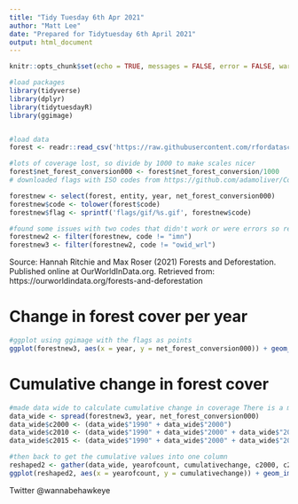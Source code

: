 ---
title: "Tidy Tuesday 6th Apr 2021"
author: "Matt Lee"
date: "Prepared for Tidytuesday 6th April 2021"
output: html_document
---

```{r setup, include=FALSE}
knitr::opts_chunk$set(echo = TRUE, messages = FALSE, error = FALSE, warning = FALSE)

#load packages
library(tidyverse)
library(dplyr)
library(tidytuesdayR)
library(ggimage)


#load data
forest <- readr::read_csv('https://raw.githubusercontent.com/rfordatascience/tidytuesday/master/data/2021/2021-04-06/forest.csv')

#lots of coverage lost, so divide by 1000 to make scales nicer
forest$net_forest_conversion000 <- forest$net_forest_conversion/1000
# downloaded flags with ISO codes from https://github.com/adamoliver/Country-Flags-ISO-3 and saved locally. Realised they were lower case file names so needed to rename my codes...

forestnew <- select(forest, entity, year, net_forest_conversion000)
forestnew$code <- tolower(forest$code)
forestnew$flag <- sprintf('flags/gif/%s.gif', forestnew$code)

#found some issues with two codes that didn't work or were errors so removed these
forestnew2 <- filter(forestnew, code != "imn")
forestnew3 <- filter(forestnew2, code != "owid_wrl")
```


Source: Hannah Ritchie and Max Roser (2021) Forests and Deforestation. Published online at OurWorldInData.org. Retrieved from: https://ourworldindata.org/forests-and-deforestation



# Change in forest cover per year

```{r plotchange annual, echo=FALSE}
#ggplot using ggimage with the flags as points
ggplot(forestnew3, aes(x = year, y = net_forest_conversion000)) + geom_image(aes(image=flag), size=.04) + theme_bw() + xlab("Year") + ylab("Net forest conversion (000 Hectares)") + ggtitle(label = "Net forest conversion by year") + scale_x_continuous(breaks = c(1990,2000,2010,2015))
```

# Cumulative change in forest cover

``` {r cumulativechange, echo = FALSE}
#made data wide to calculate cumulative change in coverage There is a more elegant way I'm sure
data_wide <- spread(forestnew3, year, net_forest_conversion000)
data_wide$c2000 <- (data_wide$"1990" + data_wide$"2000")
data_wide$c2010 <- (data_wide$"1990" + data_wide$"2000" + data_wide$"2010")
data_wide$c2015 <- (data_wide$"1990" + data_wide$"2000" + data_wide$"2010" + data_wide$"2015")

#then back to get the cumulative values into one column
reshaped2 <- gather(data_wide, yearofcount, cumulativechange, c2000, c2010, c2015)
ggplot(reshaped2, aes(x = yearofcount, y = cumulativechange)) + geom_image(aes(image=flag), size=.04) + theme_bw() + xlab("Year of cumulative value (calculated from 1990)") + ylab("Net forest conversion (000 Hectares)") + ggtitle(label = "Cumulative forest conversion by year")


```

Twitter @wannabehawkeye

